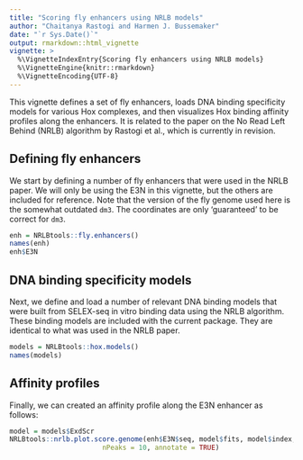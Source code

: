 ```yaml
---
title: "Scoring fly enhancers using NRLB models"
author: "Chaitanya Rastogi and Harmen J. Bussemaker"
date: "`r Sys.Date()`"
output: rmarkdown::html_vignette
vignette: >
  %\VignetteIndexEntry{Scoring fly enhancers using NRLB models}
  %\VignetteEngine{knitr::rmarkdown}
  %\VignetteEncoding{UTF-8}
---
```


This vignette defines a set of fly enhancers, loads DNA binding specificity models for various Hox complexes, and then visualizes Hox binding affinity profiles along the enhancers. It is related to the paper on the No Read Left Behind (NRLB) algorithm by Rastogi et al., which is currently in revision.

## Defining fly enhancers

We start by defining a number of fly enhancers that were used in the NRLB paper. We will only be using the E3N in this vignette, but the others are included for reference. Note that the version of the fly genome used here is the somewhat outdated `dm3`. The coordinates are only 'guaranteed' to be correct for `dm3`.
```r
enh = NRLBtools::fly.enhancers()
names(enh)
enh$E3N
```
## DNA binding specificity models
Next, we define and load a number of relevant DNA binding models that were built from SELEX-seq in vitro binding data using the NRLB algorithm. These binding models are included with the current package. They are identical to what was used in the NRLB paper.
```r
models = NRLBtools::hox.models()
names(models)
```
## Affinity profiles
Finally, we can created an affinity profile along the E3N enhancer as follows:
```r
model = models$ExdScr
NRLBtools::nrlb.plot.score.genome(enh$E3N$seq, model$fits, model$index, model$mode, 
                       nPeaks = 10, annotate = TRUE)
```
